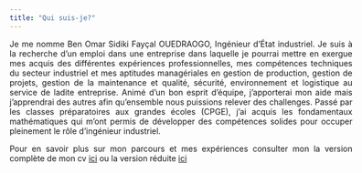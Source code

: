 ```yaml
---
title: "Qui suis-je?"
---
```

<!--
LE STYLE POUR LA MISE EN FORME DE LA PAGE
-->
<style>
#page-wrap {
     width: 600px;
     margin: 0 auto;
     text-align: justify;
}
body .main-container {
max-width: 620px;
}

.nom{
color: #534d6b;
}


</style>

<!--
FIN DE STYLE
-->

<div id="page-wrap">

Je me nomme Ben Omar Sidiki Fayçal OUEDRAOGO, Ingénieur d’État industriel.  Je suis à la recherche d’un emploi dans une entreprise dans laquelle je pourrai mettre en exergue mes acquis des différentes expériences professionnelles, mes compétences techniques du secteur industriel et mes aptitudes managériales en gestion de production, gestion de projets, gestion de la maintenance et qualité, sécurité, environnement et logistique au service de ladite entreprise.  Animé d’un bon esprit d’équipe, j’apporterai mon aide mais  j’apprendrai des autres afin qu’ensemble nous puissions relever des challenges. Passé par les classes préparatoires aux grandes écoles (CPGE), j’ai acquis les fondamentaux mathématiques qui m’ont permis de développer des compétences solides pour occuper pleinement le rôle d’ingénieur industriel.

Pour en savoir plus sur mon parcours et mes expériences consulter mon la version complète de mon cv [ici](cv/obosf_vl.pdf) ou la version réduite [ici](cv/obosf_vc.pdf)
</div>
